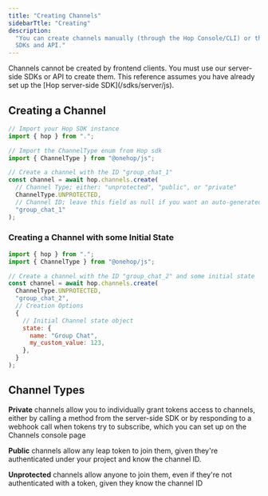 ```yaml
---
title: "Creating Channels"
sidebarTtle: "Creating"
description:
  "You can create channels manually (through the Hop Console/CLI) or through our
  SDKs and API."
---
```


<Note>
  Channels cannot be created by frontend clients. You must use our server-side
  SDKs or API to create them. This reference assumes you have already set up the
  [Hop server-side SDK](/sdks/server/js).
</Note>

## Creating a Channel

```js create-channel.js
// Import your Hop SDK instance
import { hop } from ".";

// Import the ChannelType enum from Hop sdk
import { ChannelType } from "@onehop/js";

// Create a channel with the ID "group_chat_1"
const channel = await hop.channels.create(
  // Channel Type; either: "unprotected", "public", or "private"
  ChannelType.UNPROTECTED,
  // Channel ID; leave this field as null if you want an auto-generated ID
  "group_chat_1"
);
```

### Creating a Channel with some Initial State

```js create-channel-with-state.js
import { hop } from ".";
import { ChannelType } from "@onehop/js";

// Create a channel with the ID "group_chat_2" and some initial state
const channel = await hop.channels.create(
  ChannelType.UNPROTECTED,
  "group_chat_2",
  // Creation Options
  {
    // Initial Channel state object
    state: {
      name: "Group Chat",
      my_custom_value: 123,
    },
  }
);
```

## Channel Types

**Private** channels allow you to individually grant tokens access to channels,
either by calling a method from the server-side SDK or by responding to a
webhook call when tokens try to subscribe, which you can set up on the Channels
console page

**Public** channels allow any leap token to join them, given they're
authenticated under your project and know the channel ID.

**Unprotected** channels allow anyone to join them, even if they're not
authenticated with a token, given they know the channel ID

